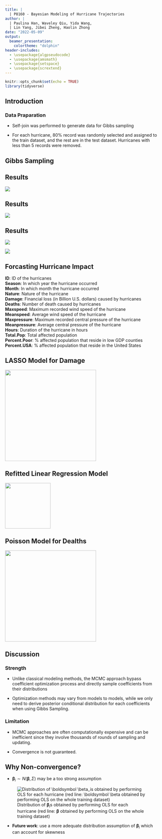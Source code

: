 ```yaml
---
title: |
  | P8160 - Bayesian Modeling of Hurricane Trajectories
author: |
  | Paulina Han, Waveley Qiu, Yida Wang,
  | Lin Yang, Jibei Zheng, Haolin Zhong
date: "2022-05-09"
output:
  beamer_presentation:
    colortheme: "dolphin"
header-includes:
  - \usepackage{algpseudocode}
  - \usepackage{amsmath}
  - \usepackage{setspace}
  - \usepackage{scrextend}
---
```


```r
knitr::opts_chunk$set(echo = TRUE)
library(tidyverse)
```

## Introduction

### Data Praparation

- Self-join was performed to generate data for Gibbs sampling

- For each hurricane, 80% record was randomly selected and assigned to the train dataset, and the rest are in the test dataset. Hurricanes with less than 5 records were removed.

## Gibbs Sampling

\begin{addmargin}[2em]{1em}
\begin{spacing}{1.5}
\Large
\begin{algorithmic}
\State Initialize $\Theta_0 = ( \mathbf B_0, \boldsymbol{\mu}_0, \sigma_0^2, \Sigma_0) $
\For{iteration i = 1,2,...} 
    \State Sample $\mathbf B_i \sim \pi(\mathbf B|\boldsymbol{\mu}_{i-1}, \sigma_{i-1}^2, \Sigma_{i-1}, \mathbf Y) $
    \State Sample $\boldsymbol \mu_i \sim \pi(\boldsymbol \mu|\mathbf{B}_{i}, \sigma_{i-1}^2, \Sigma_{i-1}, \mathbf Y) $
    \State Sample $\sigma_i^2 \sim \pi(\sigma^2|\mathbf{B}_{i}, \boldsymbol \mu_i, \Sigma_{i-1}, \mathbf Y) $
    \State Sample $\Sigma_i \sim \pi(\Sigma|\mathbf{B}_{i}, \boldsymbol \mu_i, \sigma_i^2, \mathbf Y) $
\EndFor
\end{algorithmic}
\normalsize
\end{spacing} 
\end{addmargin}

## Results

![]("plots/beta.png")

## Results

![]("plots/mu.png")

## Results

![]("plots/sigmasq.png")

\vspace{5mm}

![]("plots/SIGMA2.png")







## Forcasting Hurricane Impact

**ID**: ID of the hurricanes\
**Season**: In which year the hurricane occurred\
**Month**: In which month the hurricane occurred\
**Nature**: Nature of the hurricane\
**Damage**: Financial loss (in Billion U.S. dollars) caused by hurricanes\
**Deaths**: Number of death caused by hurricanes\
**Maxspeed**: Maximum recorded wind speed of the hurricane\
**Meanspeed**: Average wind speed of the hurricane\
**Maxpressure**: Maximum recorded central pressure of the hurricane\
**Meanpressure**: Average central pressure of the hurricane\
**Hours**: Duration of the hurricane in hours\
**Total.Pop**:  Total affected population\
**Percent.Poor**: \% affected population that reside in low GDP counties\
**Percent.USA**:  \% affected population that reside in the United States 

## LASSO Model for Damage

![]("plots/LASSO_coefficients.png"){height=300}

## Refitted Linear Regression Model

![]("plots/refitted_linearmodel.png"){height=150}

## Poisson Model for Dealths

![]("plots/Poisson_coefficients.png"){height=300}

## Discussion

### Strength

- Unlike classical modeling methods, the MCMC approach bypass coefficient optimization process and directly sample coefficients from their distributions
  
- Optimization methods may vary from models to models, while we only need to derive posterior conditional distribution for each coefficients when using Gibbs Sampling.
  
  
### Limitation

- MCMC approaches are often computationally expensive and can be inefficient since they involve thousands of rounds of sampling and updating.

- Convergence is not guaranteed.

## Why Non-convergence?

- $\boldsymbol \beta_i \sim N(\boldsymbol \beta, \Sigma)$ may be a too strong assumption

![Distribution of $\boldsymbol \beta_i$s obtained by performing OLS for each hurricane (red line: $\boldsymbol \beta$ obtained by performing OLS on the whole training dataset)]("plots/discussion.png")


- **Future work**: use a more adequate distribution assumption of $\boldsymbol \beta_i$ which can account for skewness



